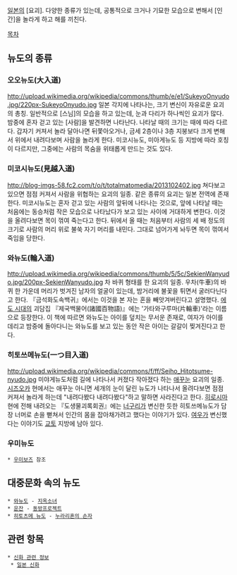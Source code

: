 {{{+1 入道}}}

[[일본]]의 [요괴]. 다양한 종류가 있는데, 공통적으로 크거나 기묘한 모습으로 변해서 [인간]을 놀라게 하고 해를 끼친다.

[[목차]]
== 뉴도의 종류 ==
=== 오오뉴도(大入道) ===
http://upload.wikimedia.org/wikipedia/commons/thumb/e/e1/SukeyoOnyudo.jpg/220px-SukeyoOnyudo.jpg
일본 각지에 나타나는, 크기 변신이 자유로운 요괴의 총칭. 일반적으로 [스님]의 모습을 하고 있는데, 눈과 다리가 하나씩인 요괴가 많다. 밤중에 혼자 걷고 있는 [사람]을 발견하면 나타난다. 나타날 때의 크기는 때에 따라 다르다. 갑자기 커져서 놀라 달아나면 뒤쫓아오거나, 금세 2층이나 3층 지붕보다 크게 변해서 위에서 내려다보며 사람을 놀라게 한다. 미코시뉴도, 미아게뉴도 등 지방에 따라 호칭이 다르지만, 그중에는 사람의 목숨을 위태롭게 만드는 것도 있다.

=== 미코시뉴도(見越入道) ===
http://blog-imgs-58.fc2.com/t/o/t/totalmatomedia/2013102402.jpg
쳐다보고 있으면 점점 커져서 사람을 위협하는 요괴의 일종. 같은 종류의 요괴는 일본 전역에 존재한다. 미코시뉴도는 혼자 걷고 있는 사람의 앞뒤에 나타나는 것으로, 앞에 나타날 때는 처음에는 동승처럼 작은 모습으로 나타났다가 보고 있는 사이에 거대하게 변한다. 이것을 올려다보면 목이 꺾여 죽는다고 한다. 뒤에서 올 때는 처음부터 사람의 세 배 정도의 크기로 사람의 머리 위로 불쑥 자기 머리를 내민다. 그대로 넘어가게 놔두면 목이 꺾여서 죽임을 당한다.

=== 와뉴도(輪入道) ===
http://upload.wikimedia.org/wikipedia/commons/thumb/5/5c/SekienWanyudo.jpg/200px-SekienWanyudo.jpg
차 바퀴 형태를 한 요괴의 일종. 우차(牛車)의 바퀴 한 가운데 머리가 벗겨진 남자의 얼굴이 있는데, 밤거리에 불꽃을 튀면서 굴러다닌다고 한다. 『금석화도속백귀』에서는 이것을 본 자는 혼을 빼앗겨버린다고 설명했다. [[에도 시대]]의 괴담집 『제국백물어(諸國百物語)』에는 '가타와구루마(片輪車)'라는 이름으로 등장한다. 이 책에 따르면 와뉴도는 아이를 덮치는 무서운 존재로, 여자가 아이를 데리고 밤중에 돌아다니는 와뉴도를 보고 있는 동안 작은 아이는 갈갈이 찢겨진다고 한다.

=== 히토쓰메뉴도(一つ目入道) ===
http://upload.wikimedia.org/wikipedia/commons/f/ff/Seiho_Hitotsume-nyudo.jpg
미야게뉴도처럼 길에 나타나서 커졌다 작아졌다 하는 [[애꾸눈]] 요괴의 일종. [[시즈오카]] 현에서는 애꾸눈 아니면 세개의 눈이 달린 뉴도가 나타나서 올려다보면 점점 커져서 놀라게 하는데 "내려다봤다 내려다봤다"하고 말하면 사라진다고 한다. [[히로시마]] 현에 전해 내려오는 『도생물괴록회권』에는 [[너구리]]가 변신한 듯한 히토쓰메뉴도가 담장 너머로 손을 뻗쳐서 인간의 몸을 잡아채가려고 했다는 이야기가 있다. [[여우]]가 변신했다는 이야기도 [[교토]] 지방에 남아 있다.

=== 우미뉴도 ===
 * [[우미보즈]] 참조

== 대중문화 속의 뉴도 ==
 * [[와뉴도]] - [[지옥소녀]]
 * [[운잔]] - [[동방프로젝트]]
 * [[히토츠메 뉴도]] - [[누라리횬의 손자]]

== 관련 항목 ==
 * [[신화 관련 정보]]
  * [[일본 신화]]
